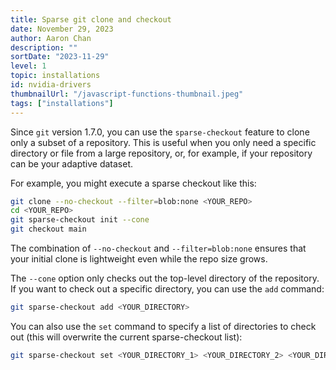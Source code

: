 ```yaml
---
title: Sparse git clone and checkout
date: November 29, 2023
author: Aaron Chan
description: ""
sortDate: "2023-11-29"
level: 1
topic: installations
id: nvidia-drivers
thumbnailUrl: "/javascript-functions-thumbnail.jpeg"
tags: ["installations"]
---
```


Since `git` version 1.7.0, you can use the `sparse-checkout` feature to clone only a subset of a repository. This is useful when you only need a specific directory or file from a large repository, or, for example, if your repository can be your adaptive dataset.

For example, you might execute a sparse checkout like this:

```bash
git clone --no-checkout --filter=blob:none <YOUR_REPO>
cd <YOUR_REPO>
git sparse-checkout init --cone
git checkout main
```

The combination of `--no-checkout` and `--filter=blob:none` ensures that your initial clone is lightweight even while the repo size grows.

The `--cone` option only checks out the top-level directory of the repository. If you want to check out a specific directory, you can use the `add` command:

```bash
git sparse-checkout add <YOUR_DIRECTORY>
```

You can also use the `set` command to specify a list of directories to check out (this will overwrite the current sparse-checkout list):

```bash
git sparse-checkout set <YOUR_DIRECTORY_1> <YOUR_DIRECTORY_2> <YOUR_DIRECTORY_3>
```
